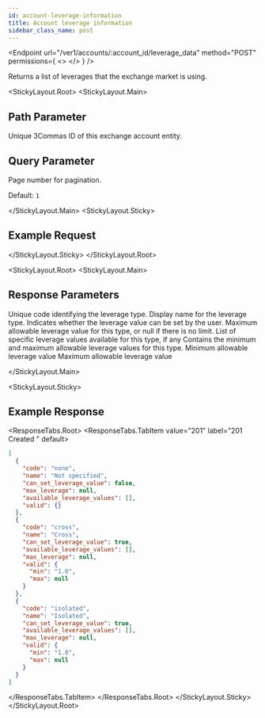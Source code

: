 ```yaml
---
id: account-leverage-information
title: Account leverage information
sidebar_class_name: post
---
```



<Endpoint
  url="/ver1/accounts/:account_id/leverage_data"
  method="POST"
  permissions={
    <>
      <Permission title="Permission" description="ACCOUNTS_READ" />
      <Permission title="Security" description="SIGNED" />
    </>
  }
/>

Returns a list of leverages that the exchange market is using.

<Separator />

<StickyLayout.Root>
<StickyLayout.Main>

## Path Parameter

<ApiParam name='account_id' type='integer' id="account_id" required>
    Unique 3Commas ID of this exchange account entity.
</ApiParam>

## Query Parameter

<ApiParam name='page' type='integer' id="page" required>
   Page number for pagination. 
   
   Default: `1`
</ApiParam>

</StickyLayout.Main>
<StickyLayout.Sticky>

## Example Request

<NoContentEndpoint method="GET" endpoint="/ver1/accounts/32833910/leverage_data?pair=USDC_DOGE" />

</StickyLayout.Sticky>
</StickyLayout.Root>

<StickyLayout.Root>
<StickyLayout.Main>

## Response Parameters

<ApiParam name="code" type="string" id="code">
   Unique code identifying the leverage type.
</ApiParam>
<ApiParam name="name" type="boolean" id="name">
   Display name for the leverage type.
</ApiParam>
<ApiParam name="can_set_leverage_value" type="boolean" id="can_set_leverage_value">
   Indicates whether the leverage value can be set by the user.
</ApiParam>

<ApiParam name="max_leverage" type="string or null" id="max_leverage">
   Maximum allowable leverage value for this type, or null if there is no limit.
</ApiParam>

<ApiParam name="available_leverage_values" type="array" id="available_leverage_values">
   List of specific leverage values available for this type, if any
</ApiParam>

<ApiParam name="valid" type="object" id="valid">
 Contains the minimum and maximum allowable leverage values for this type.
    <CollapsibleNestedParams>
      <ApiParam name='min' type="string or null" id="min">
           Minimum allowable leverage value
      </ApiParam> 
      <ApiParam name='max' type="string or null" id="max">
           Maximum allowable leverage value
      </ApiParam>   
   </CollapsibleNestedParams>
</ApiParam>

</StickyLayout.Main>

<StickyLayout.Sticky>

## Example Response
<ResponseTabs.Root>
<ResponseTabs.TabItem value="201" label="201 Created " default>

```json
[
  {
    "code": "none",
    "name": "Not specified",
    "can_set_leverage_value": false,
    "max_leverage": null,
    "available_leverage_values": [],
    "valid": {}
  },
  {
    "code": "cross",
    "name": "Cross",
    "can_set_leverage_value": true,
    "available_leverage_values": [],
    "max_leverage": null,
    "valid": {
      "min": "1.0",
      "max": null
    }
  },
  {
    "code": "isolated",
    "name": "Isolated",
    "can_set_leverage_value": true,
    "available_leverage_values": [],
    "max_leverage": null,
    "valid": {
      "min": "1.0",
      "max": null
    }
  }
]
```
</ResponseTabs.TabItem>
</ResponseTabs.Root>
</StickyLayout.Sticky>
</StickyLayout.Root>
